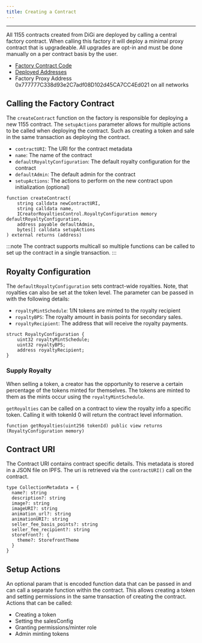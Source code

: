 ```yaml
---
title: Creating a Contract
---
```

---

All 1155 contracts created from DiGi are deployed by calling a central factory contract.
When calling this factory it will deploy a minimal proxy contract that is upgradeable.
All upgrades are opt-in and must be done manually on a per contract basis by the user.

- [Factory Contract Code](https://github.com/digiv3rse/digi-protocol/blob/main/packages/1155-contracts/src/factory/DiGiCreator1155FactoryImpl.sol)
- [Deployed Addresses](https://github.com/digiv3rse/digi-protocol/tree/main/packages/protocol-deployments/addresses)
- Factory Proxy Address 0x777777C338d93e2C7adf08D102d45CA7CC4Ed021 on all networks

## Calling the Factory Contract
The `createContract` function on the factory is responsible for deploying a new 1155 contract. 
The `setupActions` parameter allows for multiple actions to be called when deploying the contract.
Such as creating a token and sale in the same transaction as deploying the contract.

- `contractURI`: The URI for the contract metadata
- `name`: The name of the contract
- `defaultRoyaltyConfiguration`: The default royalty configuration for the contract
- `defaultAdmin`: The default admin for the contract
- `setupActions`: The actions to perform on the new contract upon initialization (optional)
```
function createContract(
    string calldata newContractURI,
    string calldata name,
    ICreatorRoyaltiesControl.RoyaltyConfiguration memory defaultRoyaltyConfiguration,
    address payable defaultAdmin,
    bytes[] calldata setupActions
) external returns (address)
```

:::note
The contract supports multicall so multiple functions can be called to set up the contract in a single transaction.
:::

## Royalty Configuration
The `defaultRoyaltyConfiguration` sets contract-wide royalties. 
Note, that royalties can also be set at the token level.
The parameter can be passed in with the following details: 

- `royaltyMintSchedule`: 1/N tokens are minted to the royalty recipient
- `royaltyBPS`: The royalty amount in basis points for secondary sales.
- `royaltyRecipient`: The address that will receive the royalty payments.

```
struct RoyaltyConfiguration {
    uint32 royaltyMintSchedule;
    uint32 royaltyBPS;
    address royaltyRecipient;
}
```

### Supply Royalty
When selling a token, a creator has the opportunity to reserve a certain percentage of the tokens minted for themselves. 
The tokens are minted to them as the mints occur using the `royaltyMintSchedule`.

`getRoyalties` can be called on a contract to view the royalty info a specific token.
Calling it with tokenId 0 will return the contract level information.

```
function getRoyalties(uint256 tokenId) public view returns (RoyaltyConfiguration memory)  
```

## Contract URI 
The Contract URI contains contract specific details. This metadata is stored in a JSON file on IPFS. 
The uri is retrieved via the `contractURI()` call on the contract.

```
type CollectionMetadata = {
  name?: string
  description?: string
  image?: string
  imageURI?: string
  animation_url?: string
  animationURI?: string
  seller_fee_basis_points?: string
  seller_fee_recipient?: string
  storefront?: {
    theme?: StorefrontTheme
  }
}
```

## Setup Actions
An optional param that is encoded function data that can be passed in and can call a separate function within the contract.
This allows creating a token and setting permissions in the same transaction of creating the contract. Actions that can be called:
- Creating a token
- Setting the salesConfig
- Granting permissions/minter role
- Admin minting tokens